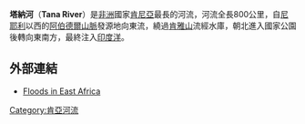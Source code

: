 {{Infobox River
| river_name = 塔納河
| image_name =DM-SD-01-06042.jpg
| image_size = <!--Optional; defaults to 288px-->
| caption =
| origin =
| mouth =[[印度洋|印度洋]]（{{coord|2|35|56|S|40|20|19|E|display=inline,title}}）
| basin_countries =
| length = 800公里
| elevation =
| mouth_elevation =
| discharge =
| watershed =
}}

'''塔納河'''（'''Tana River'''）是[[非洲|非洲]]國家[[肯尼亞|肯尼亞]]最長的河流，河流全長800公里，自[[尼耶利|尼耶利]]以西的[[阿伯德爾山脈|阿伯德爾山脈]]發源地向東流，繞過[[肯雅山|肯雅山]]流經水庫，朝北進入國家公園後轉向東南方，最終注入[[印度洋|印度洋]]。

==外部連結==
* [http://earthobservatory.nasa.gov/NaturalHazards/shownh.php3?img_id=14017 Floods in East Africa]{{dead link|date=2017年12月 |bot=InternetArchiveBot |fix-attempted=yes }}

{{Kenya-stub}}
{{Rivers of Kenya}}
{{DEFAULTSORT:Tana}}
[[Category:肯亞河流|Category:肯亞河流]]